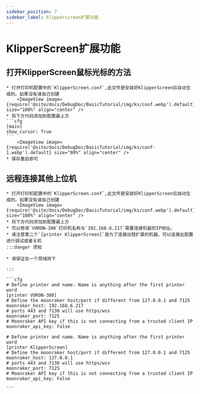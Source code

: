```yaml
---
sidebar_position: 7
sidebar_label: klipperscreen扩展功能
---
```





# KlipperScreen扩展功能

## 打开KlipperScreen鼠标光标的方法

    * 打开打印机配置中的`KlipperScreen.conf`,此文件是安装好KlipperScreen后自动生成的。如果没有请自己创建
        <ImageView image={require('@site/docs/DebugDoc/BasicTutorial/img/ks/conf.webp').default} size="100%" align="center" />
    * 将下方代码添加到配置最上方
    ```cfg
    [main]
    show_cursor: True
    ```
        <ImageView image={require('@site/docs/DebugDoc/BasicTutorial/img/ks/conf-1.webp').default} size="80%" align="center" />
    * 保存重启即可

## 远程连接其他上位机

    * 打开打印机配置中的`KlipperScreen.conf`,此文件是安装好KlipperScreen后自动生成的。如果没有请自己创建
        <ImageView image={require('@site/docs/DebugDoc/BasicTutorial/img/ks/conf.webp').default} size="100%" align="center" />
    * 将下方代码添加到配置最上方
    * 可以修改`VORON-300`打印机名称与`192.168.6.217`需要连接机器的IP地址。
    * 请注意第二个`[printer KlipperScreen]`是为了连接远程扩展的机器，可以连接此配置进行调试或者关机
    :::danger 须知

    * 请保证在一个局域网下

    :::

    ```cfg
    # Define printer and name. Name is anything after the first printer word
    [printer VORON-300]
    # Define the moonraker host/port if different from 127.0.0.1 and 7125
    moonraker_host: 192.168.6.217
    # ports 443 and 7130 will use https/wss
    moonraker_port: 7125
    # Moonraker API key if this is not connecting from a trusted client IP
    moonraker_api_key: False

    # Define printer and name. Name is anything after the first printer word
    [printer KlipperScreen]
    # Define the moonraker host/port if different from 127.0.0.1 and 7125
    moonraker_host: 127.0.0.1
    # ports 443 and 7130 will use https/wss
    moonraker_port: 7125
    # Moonraker API key if this is not connecting from a trusted client IP
    moonraker_api_key: False

    ```